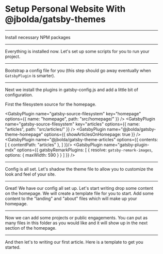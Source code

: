 # Setup Personal Website With @jbolda/gatsby-themes

---

Install necessary NPM packages

<NPMPackage name="@jbolda/gatsby-theme-articles" />
<NPMPackage name="@jbolda/gatsby-theme-homepage" />
<NPMPackage name="@jbolda/gatsby-theme-layout" />
<NPMPackage name="@mdx-js/mdx" />
<NPMPackage name="gatsby" />
<NPMPackage name="gatsby-image" />
<NPMPackage name="gatsby-plugin-mdx" />
<NPMPackage name="gatsby-plugin-netlify" />
<NPMPackage name="gatsby-plugin-react-helmet" />
<NPMPackage name="gatsby-plugin-sharp" />
<NPMPackage name="gatsby-plugin-theme-ui" />
<NPMPackage name="gatsby-remark-images" />
<NPMPackage name="gatsby-source-filesystem" />
<NPMPackage name="gatsby-transformer-sharp" />
<NPMPackage name="react" />
<NPMPackage name="react-dom" />
<NPMPackage name="react-helmet" />
<NPMPackage name="theme-ui" />

---

Everything is installed now. Let's set up some scripts for you to run your project.

<NPMScript name="develop" command="gatsby develop" />
<NPMScript name="dev:hard" command="gatsby clean && gatsby develop" />
<NPMScript name="build" command="gatsby build" />
<NPMScript name="build:hard" command="gatsby clean && gatsby build" />

---

Bootstrap a config file for you (this step should go away eventually when `GatsbyPlugin` is smarter).

<File
 path="gatsby-config.js"
 content="https://raw.githubusercontent.com/jbolda/gatsby-theme/feat/recipes/recipes/personal/gatsby-config.js"
/>

---

Next we install the plugins in gatsby-config.js and add a little bit of configuration.

First the filesystem source for the homepage.

<GatsbyPlugin
    name="gatsby-source-filesystem"
    key="homepage"
    options={{
        name: "homepage",
        path: "src/homepage/"
    }} />
<GatsbyPlugin
    name="gatsby-source-filesystem"
    key="articles"
    options={{
        name: "articles",
        path: "src/articles/"
    }} />
<GatsbyPlugin name="gatsby-plugin-theme-ui" />
<GatsbyPlugin name="gatsby-plugin-sharp" />
<GatsbyPlugin name="gatsby-transformer-sharp" />
<GatsbyPlugin name="@jbolda/gatsby-theme-homepage"
    options={{ showArticlesOnHomepage: true }} />
<GatsbyPlugin name="@jbolda/gatsby-theme-articles" options={{
    contents: [
          { contentPath: "articles" },
        ]
    }}/>
<GatsbyPlugin name="gatsby-plugin-mdx" options={{
    gatsbyRemarkPlugins: [
        {
            resolve: `gatsby-remark-images`,
            options: {
                maxWidth: 590
            }
        }
    ]
    }} />
<GatsbyPlugin name="gatsby-plugin-react-helmet" />
<GatsbyPlugin name="gatsby-plugin-netlify" />

---

Config is all set. Let's shadow the theme file to allow you to customize the look and feel of your site.

<GatsbyShadowFile theme="gatsby-plugin-theme-ui" path="src/index.js" />

---

Great! We have our config all set up. Let's start writing drop some content on the homepage. We will create a template file for you to start. Add some content to the "landing" and "about" files which will make up your homepage.

<File
 path="src/homepage/landing.mdx"
 content="https://raw.githubusercontent.com/jbolda/gatsby-theme/feat/recipes/recipes/personal/homepage-landing.mdx"
/>
<File
 path="src/homepage/about.mdx"
 content="https://raw.githubusercontent.com/jbolda/gatsby-theme/feat/recipes/recipes/personal/homepage-about.mdx"
/>

---

Now we can add some projects or public engagements. You can put as many files in this folder as you would like and it will show up in the next section of the homepage.

<File
 path="src/homepage/engagements/projectOne.mdx"
 content="https://raw.githubusercontent.com/jbolda/gatsby-theme/feat/recipes/recipes/personal/homepage-engagements.mdx"
/>
<File
 path="src/homepage/engagements/projectTwo.mdx"
 content="https://raw.githubusercontent.com/jbolda/gatsby-theme/feat/recipes/recipes/personal/homepage-engagements.mdx"
/>
<File
 path="src/homepage/engagements/projectThree.mdx"
 content="https://raw.githubusercontent.com/jbolda/gatsby-theme/feat/recipes/recipes/personal/homepage-engagements.mdx"
/>

---

And then let's to writing our first article. Here is a template to get you started.

<File
 path="src/articles/0001-my-first-article/index.mdx"
 content="https://raw.githubusercontent.com/jbolda/gatsby-theme/feat/recipes/recipes/personal/article-template.mdx"
/>
